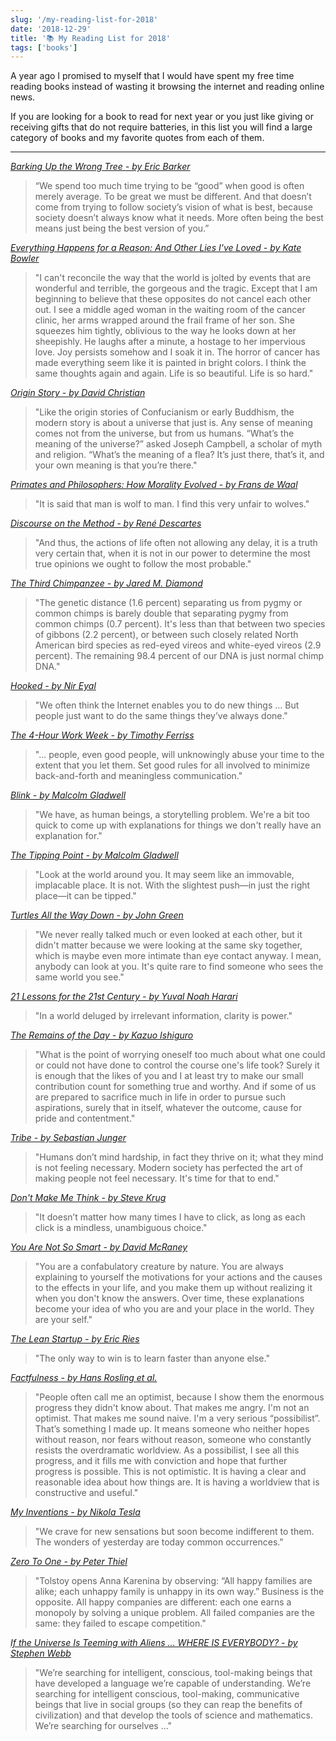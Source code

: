 ```yaml
---
slug: '/my-reading-list-for-2018'
date: '2018-12-29'
title: '📚 My Reading List for 2018'
tags: ['books']
---
```


A year ago I promised to myself that I would have spent my free time reading books instead of wasting it browsing the internet and reading online news.

If you are looking for a book to read for next year or you just like giving or receiving gifts that do not require batteries, in this list you will find a large category of books and my favorite quotes from each of them.

---

_<a href='http://a.co/d/9YaOnjj' target='_blank'>Barking Up the Wrong Tree - by Eric Barker</a>_

> “We spend too much time trying to be “good” when good is often merely average. To be great we must be different. And that doesn’t come from trying to follow society’s vision of what is best, because society doesn’t always know what it needs. More often being the best means just being the best version of you.”

_<a href='http://a.co/d/buBUXyf' target='_blank'>Everything Happens for a Reason: And Other Lies I've Loved - by Kate Bowler</a>_

> "I can't reconcile the way that the world is jolted by events that are wonderful and terrible, the gorgeous and the tragic. Except that I am beginning to believe that these opposites do not cancel each other out. I see a middle aged woman in the waiting room of the cancer clinic, her arms wrapped around the frail frame of her son. She squeezes him tightly, oblivious to the way he looks down at her sheepishly. He laughs after a minute, a hostage to her impervious love. Joy persists somehow and I soak it in. The horror of cancer has made everything seem like it is painted in bright colors. I think the same thoughts again and again. Life is so beautiful. Life is so hard."

_<a href='http://a.co/d/e0hqkHu' target='_blank'>Origin Story - by David Christian</a>_

> "Like the origin stories of Confucianism or early Buddhism, the modern story is about a universe that just is. Any sense of meaning comes not from the universe, but from us humans. “What’s the meaning of the universe?” asked Joseph Campbell, a scholar of myth and religion. “What’s the meaning of a flea? It’s just there, that’s it, and your own meaning is that you’re there."

_<a href='http://a.co/d/7hE69Nh' target='_blank'>Primates and Philosophers: How Morality Evolved - by Frans de Waal</a>_

> "It is said that man is wolf to man. I find this very unfair to wolves."

_<a href='http://amzn.eu/4stWIOx' target='_blank'>Discourse on the Method - by René Descartes</a>_

> "And thus, the actions of life often not allowing any delay, it is a truth very certain that, when it is not in our power to determine the most true opinions we ought to follow the most probable."

_<a href='http://a.co/d/akU6UH3' target='_blank'>The Third Chimpanzee - by Jared M. Diamond</a>_

> "The genetic distance (1.6 percent) separating us from pygmy or common chimps is barely double that separating pygmy from common chimps (0.7 percent). It's less than that between two species of gibbons (2.2 percent), or between such closely related North American bird species as red-eyed vireos and white-eyed vireos (2.9 percent). The remaining 98.4 percent of our DNA is just normal chimp DNA."

_<a href='http://a.co/7PegxJR' target='_blank'>Hooked - by Nir Eyal</a>_

> "We often think the Internet enables you to do new things … But people just want to do the same things they’ve always done."

_<a href='http://amzn.eu/eazkkDO' target='_blank'>The 4-Hour Work Week - by Timothy Ferriss</a>_

> "... people, even good people, will unknowingly abuse your time to the extent that you let them. Set good rules for all involved to minimize back-and-forth and meaningless communication."

_<a href='http://a.co/8x8PEgr' target='_blank'>Blink - by Malcolm Gladwell</a>_

> "We have, as human beings, a storytelling problem. We're a bit too quick to come up with explanations for things we don't really have an explanation for."

_<a href='http://a.co/bQVfDQf' target='_blank'>The Tipping Point - by Malcolm Gladwell</a>_

> "Look at the world around you. It may seem like an immovable, implacable place. It is not. With the slightest push—in just the right place—it can be tipped."

_<a href='http://a.co/d/2bMyK8P' target='_blank'>Turtles All the Way Down - by John Green</a>_

> "We never really talked much or even looked at each other, but it didn't matter because we were looking at the same sky together, which is maybe even more intimate than eye contact anyway. I mean, anybody can look at you. It's quite rare to find someone who sees the same world you see."

_<a href='http://a.co/d/6rDeQnQ' target='_blank'>21 Lessons for the 21st Century - by Yuval Noah Harari</a>_

> "In a world deluged by irrelevant information, clarity is power."

_<a href='http://amzn.eu/2Xtl9Wu' target='_blank'>The Remains of the Day - by Kazuo Ishiguro</a>_

> "What is the point of worrying oneself too much about what one could or could not have done to control the course one's life took? Surely it is enough that the likes of you and I at least try to make our small contribution count for something true and worthy. And if some of us are prepared to sacrifice much in life in order to pursue such aspirations, surely that in itself, whatever the outcome, cause for pride and contentment."

_<a href='http://a.co/gRlWmPi' target='_blank'>Tribe - by Sebastian Junger</a>_

> "Humans don’t mind hardship, in fact they thrive on it; what they mind is not feeling necessary. Modern society has perfected the art of making people not feel necessary. It's time for that to end."

_<a href='http://a.co/fUo5BEm' target='_blank'>Don't Make Me Think - by Steve Krug</a>_

> "It doesn’t matter how many times I have to click, as long as each click is a mindless, unambiguous choice."

_<a href='http://amzn.eu/d/fzx6pQ0' target='_blank'>You Are Not So Smart - by David McRaney</a>_

> "You are a confabulatory creature by nature. You are always explaining to yourself the motivations for your actions and the causes to the effects in your life, and you make them up without realizing it when you don't know the answers. Over time, these explanations become your idea of who you are and your place in the world. They are your self."

_<a href='http://a.co/gvDImQl' target='_blank'>The Lean Startup - by Eric Ries</a>_

> "The only way to win is to learn faster than anyone else."

_<a href='http://a.co/fzphrx6' target='_blank'>Factfulness - by Hans Rosling et al.</a>_

> "People often call me an optimist, because I show them the enormous progress they didn't know about. That makes me angry. I'm not an optimist. That makes me sound naive. I'm a very serious “possibilist”. That’s something I made up. It means someone who neither hopes without reason, nor fears without reason, someone who constantly resists the overdramatic worldview. As a possibilist, I see all this progress, and it fills me with conviction and hope that further progress is possible. This is not optimistic. It is having a clear and reasonable idea about how things are. It is having a worldview that is constructive and useful."

_<a href='http://amzn.eu/9Nww2Qn' target='_blank'>My Inventions - by Nikola Tesla</a>_

> "We crave for new sensations but soon become indifferent to them. The wonders of yesterday are today common occurrences."

_<a href='http://a.co/hX0z2dn' target='_blank'>Zero To One - by Peter Thiel</a>_

> "Tolstoy opens Anna Karenina by observing: “All happy families are alike; each unhappy family is unhappy in its own way.” Business is the opposite. All happy companies are different: each one earns a monopoly by solving a unique problem. All failed companies are the same: they failed to escape competition."

_<a href='http://a.co/9kULI2q' target='_blank'>If the Universe Is Teeming with Aliens ... WHERE IS EVERYBODY? - by Stephen Webb</a>_

> "We’re searching for intelligent, conscious, tool-making beings that have developed a language we’re capable of understanding. We’re searching for intelligent conscious, tool-making, communicative beings that live in social groups (so they can reap the benefits of civilization) and that develop the tools of science and mathematics. We’re searching for ourselves ..."
